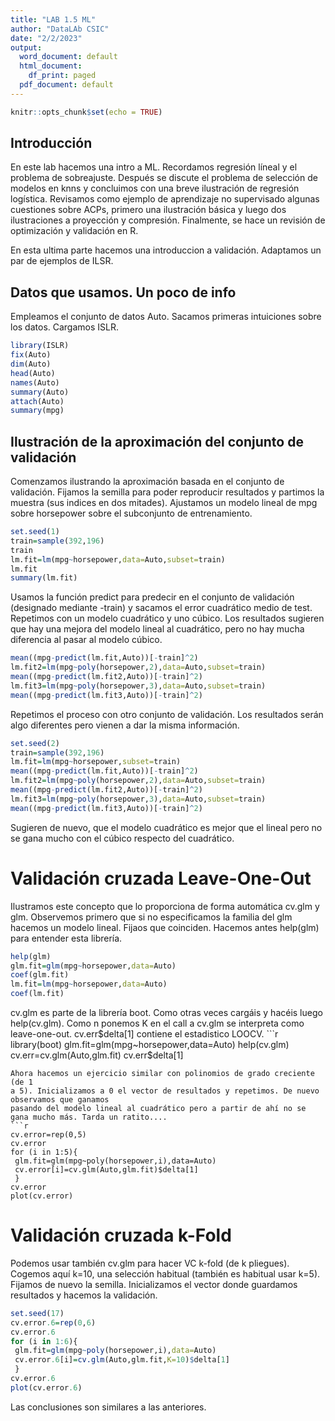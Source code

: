 ---
title: "LAB 1.5 ML"
author: "DataLAb CSIC"
date: "2/2/2023"
output:
  word_document: default
  html_document:
    df_print: paged
  pdf_document: default
---

```{r setup, include=FALSE}
knitr::opts_chunk$set(echo = TRUE)
```

## Introducción

En este lab hacemos una intro a ML.  Recordamos regresión líneal y el problema de sobreajuste. Después se discute el problema de selección de modelos en knns y concluimos con una breve ilustración de regresión logística.  Revisamos como ejemplo de aprendizaje no supervisado algunas cuestiones sobre ACPs, primero una ilustración básica y luego dos ilustraciones a proyección y compresión. Finalmente, se hace un
revisión de optimización y validación en R.

En esta ultima parte hacemos una introduccion a validación. Adaptamos un par 
de ejemplos de ILSR.

## Datos que usamos. Un poco de info

Empleamos el conjunto de datos Auto. Sacamos primeras intuiciones sobre 
los datos. Cargamos ISLR.
 
```{r ,eval=FALSE}
library(ISLR)
fix(Auto)
dim(Auto)
head(Auto) 
names(Auto)
summary(Auto)
attach(Auto)
summary(mpg)
```

## Ilustración de la aproximación del conjunto de validación

Comenzamos ilustrando la aproximación basada en el conjunto de validación.
Fijamos la semilla para poder reproducir resultados 
y partimos la muestra (sus indices en dos mitades). Ajustamos
un modelo lineal de mpg sobre horsepower sobre el subconjunto de entrenamiento.
```{r ,eval=FALSE}
set.seed(1)
train=sample(392,196)
train
lm.fit=lm(mpg~horsepower,data=Auto,subset=train)
lm.fit
summary(lm.fit)
```
Usamos la función predict para predecir en el conjunto de validación 
(designado mediante -train) y sacamos el error cuadrático medio de test. Repetimos
con un modelo cuadrático y uno cúbico. Los resultados sugieren que hay una mejora
del modelo lineal al cuadrático, pero no hay mucha diferencia al pasar al
modelo cúbico.
```{r ,eval=FALSE}
mean((mpg-predict(lm.fit,Auto))[-train]^2)
lm.fit2=lm(mpg~poly(horsepower,2),data=Auto,subset=train)
mean((mpg-predict(lm.fit2,Auto))[-train]^2)
lm.fit3=lm(mpg~poly(horsepower,3),data=Auto,subset=train)
mean((mpg-predict(lm.fit3,Auto))[-train]^2)
```
Repetimos el proceso con otro conjunto de validación. Los resultados serán 
algo diferentes pero vienen a dar la misma información.
```{r ,eval=FALSE}
set.seed(2)
train=sample(392,196)
lm.fit=lm(mpg~horsepower,subset=train)
mean((mpg-predict(lm.fit,Auto))[-train]^2)
lm.fit2=lm(mpg~poly(horsepower,2),data=Auto,subset=train)
mean((mpg-predict(lm.fit2,Auto))[-train]^2)
lm.fit3=lm(mpg~poly(horsepower,3),data=Auto,subset=train)
mean((mpg-predict(lm.fit3,Auto))[-train]^2)
```
Sugieren de nuevo, que el modelo cuadrático es mejor que el lineal pero no
se gana mucho con el cúbico respecto del cuadrático.

# Validación cruzada Leave-One-Out 

Ilustramos este concepto que lo proporciona de forma automática cv.glm y glm.
Observemos primero que si no especificamos la familia del glm hacemos 
un modelo lineal. Fijaos que coinciden. Hacemos antes help(glm) para entender
esta librería.
```{r ,eval=FALSE}
help(glm)
glm.fit=glm(mpg~horsepower,data=Auto)
coef(glm.fit)
lm.fit=lm(mpg~horsepower,data=Auto)
coef(lm.fit)
```
cv.glm es parte de la librería boot. Como otras veces cargáis y
hacéis luego help(cv.glm). Como n ponemos K en el call a cv.glm 
se interpreta como leave-one-out. cv.err$delta[1] contiene el estadistico 
LOOCV.
```{r ,eval=FALSE}
library(boot)
glm.fit=glm(mpg~horsepower,data=Auto)
help(cv.glm)
cv.err=cv.glm(Auto,glm.fit)
cv.err$delta[1]
```
Ahora hacemos un ejercicio similar con polinomios de grado creciente (de 1 
a 5). Inicializamos a 0 el vector de resultados y repetimos. De nuevo
observamos que ganamos
pasando del modelo lineal al cuadrático pero a partir de ahí no se
gana mucho más. Tarda un ratito....
```{r ,eval=FALSE}
cv.error=rep(0,5)
cv.error
for (i in 1:5){
 glm.fit=glm(mpg~poly(horsepower,i),data=Auto)
 cv.error[i]=cv.glm(Auto,glm.fit)$delta[1]
 }
cv.error
plot(cv.error)
```

# Validación cruzada k-Fold 

Podemos usar también cv.glm para hacer VC k-fold (de k pliegues). Cogemos
aquí k=10, una selección habitual (también es habitual usar k=5). Fijamos de nuevo la semilla.
Inicializamos el vector donde guardamos resultados y hacemos la validación.

```{r ,eval=FALSE}
set.seed(17)
cv.error.6=rep(0,6)
cv.error.6
for (i in 1:6){
 glm.fit=glm(mpg~poly(horsepower,i),data=Auto)
 cv.error.6[i]=cv.glm(Auto,glm.fit,K=10)$delta[1]
 }
cv.error.6
plot(cv.error.6)
```
Las conclusiones son similares a las anteriores.




